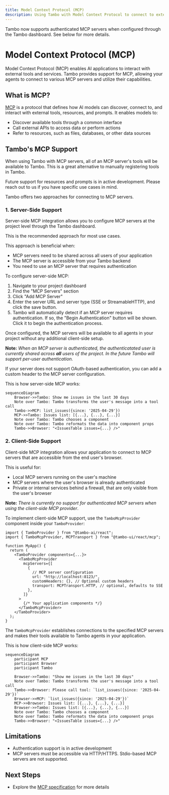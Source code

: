 ```yaml
---
title: Model Context Protocol (MCP)
description: Using Tambo with Model Context Protocol to connect to external tools and services
---
```


<Callout type="info" title="New Authentication Support!">
  Tambo now supports authenticated MCP servers when configured through the Tambo
  dashboard. See below for more details.
</Callout>

# Model Context Protocol (MCP)

Model Context Protocol (MCP) enables AI applications to interact with external tools and services. Tambo provides support for MCP, allowing your agents to connect to various MCP servers and utilize their capabilities.

## What is MCP?

[MCP](https://modelcontextprotocol.io/) is a protocol that defines how AI models can discover, connect to, and interact with external tools, resources, and prompts. It enables models to:

- Discover available tools through a common interface
- Call external APIs to access data or perform actions
- Refer to resources, such as files, databases, or other data sources

## Tambo's MCP Support

When using Tambo with MCP servers, all of an MCP server's tools will be
available to Tambo. This is a great alternative to manually registering
tools in Tambo.

Future support for resources and prompts is in active development. Please reach out to us if you have specific use cases in mind.

Tambo offers two approaches for connecting to MCP servers.

### 1. Server-Side Support

Server-side MCP integration allows you to configure MCP servers at the project level through the Tambo dashboard.

This is the recommended approach for most use cases.

This approach is beneficial when:

- MCP servers need to be shared across all users of your application
- The MCP server is accessible from your Tambo backend
- You need to use an MCP server that requires authentication

To configure server-side MCP:

1. Navigate to your project dashboard
2. Find the "MCP Servers" section
3. Click "Add MCP Server"
4. Enter the server URL and server type (SSE or StreamableHTTP), and click the save button.
5. Tambo will automatically detect if an MCP server requires authentication. If so, the "Begin Authentication" button will be shown. Click it to begin the authentication process.

Once configured, the MCP servers will be available to all agents in your project without any additional client-side setup.

**Note:** _When an MCP server is authenticated, the authenticatated user is currently shared across **all** users of the project. In the future Tambo will support per-user authentication._

If your server does not support OAuth-based authentication, you can add a custom header to the MCP server configuration.

This is how server-side MCP works:

```mermaid
sequenceDiagram
    Browser->>Tambo: Show me issues in the last 30 days
    Note over Tambo: Tambo transforms the user's message into a tool call
    Tambo->>MCP: list_issues({since: '2025-04-29'})
    MCP->>Tambo: Issues list: [{...}, {...}, {...}]
    Note over Tambo: Tambo chooses a component
    Note over Tambo: Tambo reformats the data into component props
    Tambo->>Browser: "<IssuesTable issues={...} />"
```

### 2. Client-Side Support

Client-side MCP integration allows your application to connect to MCP servers that are accessible from the end user's browser.

This is useful for:

- Local MCP servers running on the user's machine
- MCP servers where the user's browser is already authenticated
- Private or internal services behind a firewall, that are only visible from the user's browser

**Note:** _There is currently no support for authenticated MCP servers when using the client-side MCP provider_.

To implement client-side MCP support, use the `TamboMcpProvider` component inside your `TamboProvider`:

```tsx
import { TamboProvider } from "@tambo-ai/react";
import { TamboMcpProvider, MCPTransport } from "@tambo-ui/react/mcp";

function MyApp() {
  return (
    <TamboProvider components={...}>
      <TamboMcpProvider
        mcpServers={[
          {
            // MCP server configuration
            url: "http://localhost:8123/",
            customHeaders: {}, // Optional custom headers
            transport: MCPTransport.HTTP, // optional, defaults to SSE
          },
        ]}
      >
        {/* Your application components */}
      </TamboMcpProvider>
    </TamboProvider>
  );
}
```

The `TamboMcpProvider` establishes connections to the specified MCP servers and makes their tools available to Tambo agents in your application.

This is how client-side MCP works:

```mermaid
sequenceDiagram
    participant MCP
    participant Browser
    participant Tambo

    Browser->>Tambo: "Show me issues in the last 30 days"
    Note over Tambo: Tambo transforms the user's message into a tool call
    Tambo->>Browser: Please call tool: `list_issues({since: '2025-04-29'})`
    Browser->>MCP: `list_issues({since: '2025-04-29'})`
    MCP->>Browser: Issues list: [{...}, {...}, {...}]
    Browser->>Tambo: Issues list: [{...}, {...}, {...}]
    Note over Tambo: Tambo chooses a component
    Note over Tambo: Tambo reformats the data into component props
    Tambo->>Browser: "<IssuesTable issues={...} />"
```

## Limitations

- Authentication support is in active development
- MCP servers must be accessible via HTTP/HTTPS. Stdio-based MCP servers are not supported.

## Next Steps

- Explore the [MCP specification](https://modelcontextprotocol.io/) for more details
